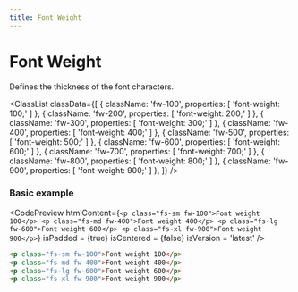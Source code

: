 ```yaml
---
title: Font Weight
---
```



# Font Weight

Defines the thickness of the font characters.

<ClassList
  classData={[
    {
      className: 'fw-100',
      properties: [
        'font-weight: 100;'
      ]
    },
    {
      className: 'fw-200',
      properties: [
        'font-weight: 200;'
      ]
    },
    {
      className: 'fw-300',
      properties: [
        'font-weight: 300;'
      ]
    },
    {
      className: 'fw-400',
      properties: [
        'font-weight: 400;'
      ]
    },
    {
      className: 'fw-500',
      properties: [
        'font-weight: 500;'
      ]
    },
    {
      className: 'fw-600',
      properties: [
        'font-weight: 600;'
      ]
    },
    {
      className: 'fw-700',
      properties: [
        'font-weight: 700;'
      ]
    },
    {
      className: 'fw-800',
      properties: [
        'font-weight: 800;'
      ]
    },
    {
      className: 'fw-900',
      properties: [
        'font-weight: 900;'
      ]
    },
  ]}
/>

### Basic example

<CodePreview
  htmlContent={`
    <p class="fs-sm fw-100">Font weight 100</p>
    <p class="fs-md fw-400">Font weight 400</p>
    <p class="fs-lg fw-600">Font weight 600</p>
    <p class="fs-xl fw-900">Font weight 900</p>
  `}
  isPadded = {true}
  isCentered = {false}
  isVersion = 'latest'
/>

```html
<p class="fs-sm fw-100">Font weight 100</p>
<p class="fs-md fw-400">Font weight 400</p>
<p class="fs-lg fw-600">Font weight 600</p>
<p class="fs-xl fw-900">Font weight 900</p>
```